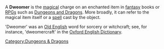 A '''Dweomer''' is the [[magical]] charge on an enchanted item in [[fantasy]] books or [[role-playing game|RPGs]] such as [[Dungeons and Dragons]]. More broadly, it can refer to the magical item itself or a [[spell]] cast by the object.

'Dweomer' was an [[Old English]] word for sorcery or witchcraft; see, for instance, 'dweomercraft' in the [[Oxford English Dictionary]].

{{D&D-stub}}

[[Category:Dungeons & Dragons]]